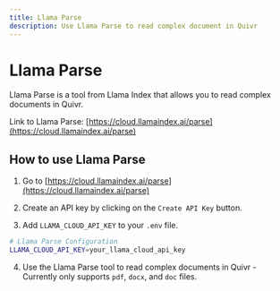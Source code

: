 ```yaml
---
title: Llama Parse
description: Use Llama Parse to read complex document in Quivr
---
```



# Llama Parse

Llama Parse is a tool from Llama Index that allows you to read complex documents in Quivr.

Link to Llama Parse: [https://cloud.llamaindex.ai/parse](https://cloud.llamaindex.ai/parse)

## How to use Llama Parse

1. Go to [https://cloud.llamaindex.ai/parse](https://cloud.llamaindex.ai/parse)

2. Create an API key by clicking on the `Create API Key` button.

3. Add `LLAMA_CLOUD_API_KEY` to your `.env` file.

```bash
# Llama Parse Configuration
LLAMA_CLOUD_API_KEY=your_llama_cloud_api_key
```

4. Use the Llama Parse tool to read complex documents in Quivr - Currently only supports `pdf`, `docx`, and `doc` files.


